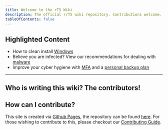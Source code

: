 ```yaml
---
title: Welcome to the rTS Wiki
description: The official r/TS wiki repository. Contributions welcome. 
tableOfContents: false
---
```


## Highlighted Content
* How to clean install [Windows](/windows)
* Believe you are infected? View our recommendations for dealing with [malware](/docs/safety-security/malware-guide)
* Improve your cyber hygiene with [MFA](/docs/safety-security/mfa) and a [personal backup plan](/docs/backups)

---
## Who is writing this wiki? The contributors!

## How can I contribute?
This site is created via [Github Pages](https://pages.github.com/), the repository can be found [here](https://github.com/r-Techsupport/rTS_Wiki). For those wishing to contribute to this, please checkout our [Contributing Guide](/docs/meta/contributing).
